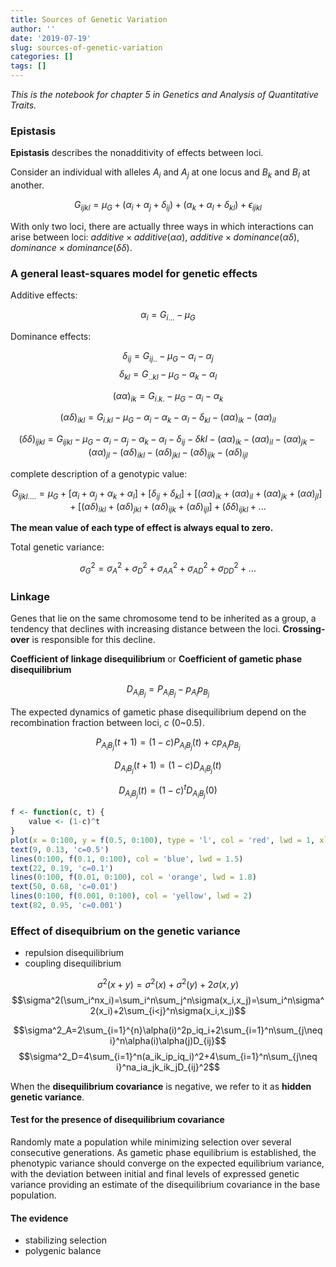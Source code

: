 ```yaml
---
title: Sources of Genetic Variation
author: ''
date: '2019-07-19'
slug: sources-of-genetic-variation
categories: []
tags: []
---
```

*This is the notebook for chapter 5 in Genetics and Analysis of Quantitative Traits.*

### Epistasis

**Epistasis** describes the nonadditivity of effects between loci.

Consider an individual with alleles $A_i$ and $A_j$ at one locus and $B_k$ and $B_l$ at another.

$$G_{ijkl}=\mu_G+(\alpha_i+\alpha_j+\delta_{ij})+(\alpha_k+\alpha_l+\delta_{kl})+\epsilon_{ijkl}$$

With only two loci, there are actually three ways in which interactions can arise between loci: $additive \times additive$($\alpha\alpha$), $additive \times dominance$($\alpha\delta$), $dominance \times dominance$($\delta\delta$).

### A general least-squares model for genetic effects

Additive effects:

$$\alpha_i=G_{i...}-\mu_G$$

Dominance effects:

$$\delta_{ij}=G_{ij..}-\mu_G-\alpha_i-\alpha_j$$
$$\delta_{kl}=G_{..kl}-\mu_G-\alpha_k-\alpha_l$$

$$(\alpha\alpha)_{ik}=G_{i.k.}-\mu_G-\alpha_i-\alpha_k$$

$$(\alpha\delta)_{ikl}=G_{i.kl}-\mu_G-\alpha_i-\alpha_k-\alpha_l-\delta_{kl}-(\alpha\alpha)_{ik}-(\alpha\alpha)_{il}$$

$$(\delta\delta)_{ijkl}=G_{ijkl}-\mu_G-\alpha_i-\alpha_j-\alpha_k-\alpha_l-\delta_{ij}-\delta{kl}-(\alpha\alpha)_{ik}-(\alpha\alpha)_{il}-(\alpha\alpha)_{jk}-(\alpha\alpha)_{jl}-(\alpha\delta)_{ikl}-(\alpha\delta)_{jkl}-(\alpha\delta)_{ijk}-(\alpha\delta)_{ijl}$$

complete description of a genotypic value:

$$G_{ijkl....}=\mu_G+[\alpha_i+\alpha_j+\alpha_k+\alpha_l]+[\delta_{ij}+\delta_{kl}]+[(\alpha\alpha)_{ik}+(\alpha\alpha)_{il}+(\alpha\alpha)_{jk}+(\alpha\alpha)_{jl}]+[(\alpha\delta)_{ikl}+(\alpha\delta)_{jkl}+(\alpha\delta)_{ijk}+(\alpha\delta)_{ijl}]+(\delta\delta)_{ijkl}+...$$

**The mean value of each type of effect is always equal to zero.**

Total genetic variance:

$$\sigma^2_G=\sigma^2_A+\sigma^2_D+\sigma^2_{AA}+\sigma^2_{AD}+\sigma^2_{DD}+...$$

### Linkage

Genes that lie on the same chromosome tend to be inherited as a group, a tendency that declines with increasing distance between the loci. **Crossing-over** is responsible for this decline.

**Coefficient of linkage disequilibrium** or **Coefficient of gametic phase disequilibrium**

$$D_{A_iB_j}=P_{A_iB_j}-p_{A_i}p_{B_j}$$

The expected dynamics of gametic phase disequilibrium depend on the recombination fraction between loci, *c* (0~0.5).

$$P_{A_iB_j}(t+1)=(1-c)P_{A_iB_j}(t)+cp_{A_i}p_{B_j}$$

$$D_{A_iB_j}(t+1)=(1-c)D_{A_iB_j}(t)$$

$$D_{A_iB_j}(t)=(1-c)^tD_{A_iB_j}(0)$$

```r
f <- function(c, t) {
    value <- (1-c)^t
}
plot(x = 0:100, y = f(0.5, 0:100), type = 'l', col = 'red', lwd = 1, xlab = 'Generation(t)', ylab = 'D(t)/D(0)')
text(9, 0.13, 'c=0.5')
lines(0:100, f(0.1, 0:100), col = 'blue', lwd = 1.5)
text(22, 0.19, 'c=0.1')
lines(0:100, f(0.01, 0:100), col = 'orange', lwd = 1.8)
text(50, 0.68, 'c=0.01')
lines(0:100, f(0.001, 0:100), col = 'yellow', lwd = 2)
text(82, 0.95, 'c=0.001')
```

### Effect of disequibrium on the genetic variance

- repulsion disequilibrium
- coupling disequilibrium

$$\sigma^2(x+y)=\sigma^2(x)+\sigma^2(y)+2\sigma(x,y)$$
$$\sigma^2(\sum_i^nx_i)=\sum_i^n\sum_j^n\sigma(x_i,x_j)=\sum_i^n\sigma^2(x_i)+2\sum_{i<j}^n\sigma(x_i,x_j)$$

$$\sigma^2_A=2\sum_{i=1}^{n}\alpha(i)^2p_iq_i+2\sum_{i=1}^n\sum_{j\neq i}^n\alpha(i)\alpha(j)D_{ij}$$
$$\sigma^2_D=4\sum_{i=1}^n(a_ik_ip_iq_i)^2+4\sum_{i=1}^n\sum_{j\neq i}^na_ia_jk_ik_jD_{ij}^2$$

When the **disequilibrium covariance** is negative, we refer to it as **hidden genetic variance**.

#### Test for the presence of disequilibrium covariance

Randomly mate a population while minimizing selection over several consecutive generations. As gametic phase equilibrium is established, the phenotypic variance should converge on the expected equilibrium variance, with the deviation between initial and final levels of expressed genetic variance providing an estimate of the disequilibrium covariance in the base population.

#### The evidence

- stabilizing selection
- polygenic balance